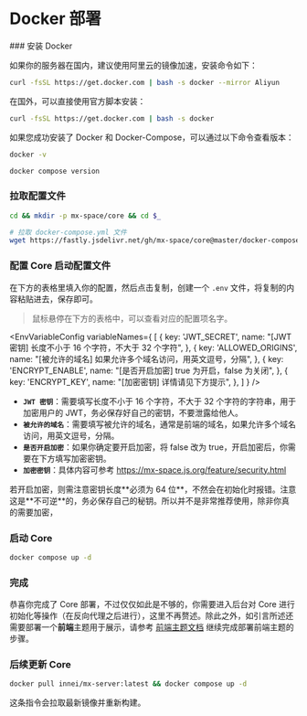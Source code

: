# Docker 部署



<Steps>
### 安装 Docker

如果你的服务器在国内，建议使用阿里云的镜像加速，安装命令如下：

```bash
curl -fsSL https://get.docker.com | bash -s docker --mirror Aliyun
```
在国外，可以直接使用官方脚本安装：

```bash
curl -fsSL https://get.docker.com | bash -s docker
```

如果您成功安装了 Docker 和 Docker-Compose，可以通过以下命令查看版本：

```bash
docker -v

docker compose version
```


### 拉取配置文件

```bash
cd && mkdir -p mx-space/core && cd $_

# 拉取 docker-compose.yml 文件
wget https://fastly.jsdelivr.net/gh/mx-space/core@master/docker-compose.yml
```

### 配置 Core 启动配置文件

在下方的表格里填入你的配置，然后点击复制，创建一个 `.env` 文件，将复制的内容粘贴进去，保存即可。

> 鼠标悬停在下方的表格中，可以查看对应的配置项名字。


<EnvVariableConfig 
  variableNames={
    [
      {
        key: 'JWT_SECRET',
        name: "[JWT 密钥] 长度不小于 16 个字符，不大于 32 个字符",
      }, 
      {
        key: 'ALLOWED_ORIGINS',
        name: "[被允许的域名] 如果允许多个域名访问，用英文逗号，分隔",
      }, 
      {
        key: 'ENCRYPT_ENABLE',
        name: "[是否开启加密] true 为开启，false 为关闭",
      }, 
      {
        key: 'ENCRYPT_KEY',
        name: "[加密密钥] 详情请见下方提示",
      },
    ]
  }
/>

- **`JWT 密钥`**：需要填写长度不小于 16 个字符，不大于 32 个字符的字符串，用于加密用户的 JWT，务必保存好自己的密钥，不要泄露给他人。
- **`被允许的域名`**：需要填写被允许的域名，通常是前端的域名，如果允许多个域名访问，用英文逗号，分隔。
- **`是否开启加密`**：如果你确定要开启加密，将 false 改为 true，开启加密后，你需要在下方填写加密密钥。
- **`加密密钥`**：具体内容可参考 https://mx-space.js.org/feature/security.html

<Callout type="warning">
若开启加密，则需注意密钥长度**必须为 64 位**，不然会在初始化时报错。注意这是**不可逆**的，务必保存自己的秘钥。所以并不是非常推荐使用，除非你真的需要加密，
</Callout>

### 启动 Core

```bash
docker compose up -d
```

### 完成

恭喜你完成了 Core 部署，不过仅仅如此是不够的，你需要进入后台对 Core 进行初始化等操作（在反向代理之后进行），这里不再赘述。除此之外，如引言所述还需要部署一个**前端**主题用于展示，请参考 [前端主题文档](https://mx-space.js.org/themes) 继续完成部署前端主题的步骤。

### 后续更新 Core

```bash
docker pull innei/mx-server:latest && docker compose up -d
```

这条指令会拉取最新镜像并重新构建。

</Steps>






